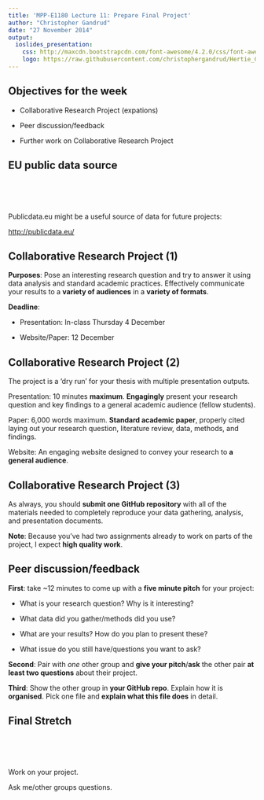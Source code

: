 ```yaml
---
title: 'MPP-E1180 Lecture 11: Prepare Final Project'
author: "Christopher Gandrud"
date: "27 November 2014"
output:
  ioslides_presentation:
    css: http://maxcdn.bootstrapcdn.com/font-awesome/4.2.0/css/font-awesome.min.css
    logo: https://raw.githubusercontent.com/christophergandrud/Hertie_Collab_Data_Science/master/img/HertieCollaborativeDataLogo_v1.png
---
```


## <i class="fa fa-arrow-circle-o-up"></i> Objectives for the week

- Collaborative Research Project (expations)

- Peer discussion/feedback

- Further work on Collaborative Research Project

## EU public data source

<br>
<br>
<br>

Publicdata.eu might be a useful source of data for future projects:

<http://publicdata.eu/>

## Collaborative Research Project (1)

**Purposes**: Pose an interesting research question and try to answer it using
data analysis and standard academic practices. Effectively communicate your
results to a **variety of audiences** in a **variety of formats**.

**Deadline**:

- Presentation: In-class Thursday 4 December

- Website/Paper: 12 December

## Collaborative Research Project (2)

The project is a 'dry run' for your thesis with multiple presentation outputs.

Presentation: 10 minutes **maximum**. **Engagingly** present your research
question and key findings to a general academic audience (fellow students).

Paper: 6,000 words maximum. **Standard academic paper**, properly cited laying out
your research question, literature review, data, methods, and findings.

Website: An engaging website designed to convey your research to **a general
audience**.

## Collaborative Research Project (3)

As always, you should **submit one GitHub repository** with all of the
materials needed to completely reproduce your data gathering, analysis, and
presentation documents.

**Note**: Because you've had two assignments already to work on parts of the
project, I expect **high quality work**.

## Peer discussion/feedback

**First**: take ~12 minutes to come up with a **five minute pitch** for your project:

- What is your research question? Why is it interesting?

- What data did you gather/methods did you use?

- What are your results? How do you plan to present these?

- What issue do you still have/questions you want to ask?

**Second**: Pair with *one* other group and **give your pitch**/**ask** the
other pair **at least two questions** about their project.

**Third**: Show the other group in **your GitHub repo**. Explain how it is
**organised**. Pick one file and **explain what this file does** in detail.

## Final Stretch

<br>
<br>
<br>

Work on your project.

Ask me/other groups questions.
